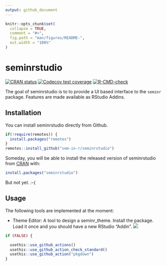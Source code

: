 ```yaml
---
output: github_document
---
```


<!-- README.md is generated from README.Rmd. Please edit that file -->

```r
knitr::opts_chunk$set(
  collapse = TRUE,
  comment = "#>",
  fig.path = "man/figures/README-",
  out.width = "100%"
)
```

# seminrstudio

<!-- badges: start -->
[![CRAN status](https://www.r-pkg.org/badges/version/seminrstudio)](https://CRAN.R-project.org/package=seminrstudio)
[![Codecov test coverage](https://codecov.io/gh/sem-in-r/seminrstudio/branch/master/graph/badge.svg)](https://codecov.io/gh/sem-in-r/seminrstudio?branch=master)
[![R-CMD-check](https://github.com/sem-in-r/seminrstudio/actions/workflows/R-CMD-check.yaml/badge.svg)](https://github.com/sem-in-r/seminrstudio/actions/workflows/R-CMD-check.yaml)
<!-- badges: end -->

The goal of seminrstudio is to to provide a UI based interface to the `seminr` package. 
Features are made available as RStudio Addins.

## Installation


You can install seminrstudio directly from Github.

```r
if(!require(remotes)) {
  install.packages("remotes")
}
remotes::install_github("sem-in-r/seminrstudio")
```

Someday, you will be able to install the released version of seminrstudio from [CRAN](https://CRAN.R-project.org) with:

``` r
install.packages("seminrstudio")
```

But not yet. :-(



## Usage

The following tools are implemented at the moment:

- Theme Editor: A tool to design a seminr_theme. Install the package. Load it once and you should have a new RStudio "Addin".
![](rstudio.png)


```r
if (FALSE) {

  usethis::use_github_actions()
  usethis::use_github_action_check_standard()
  usethis::use_github_action("pkgdown")
}
```

